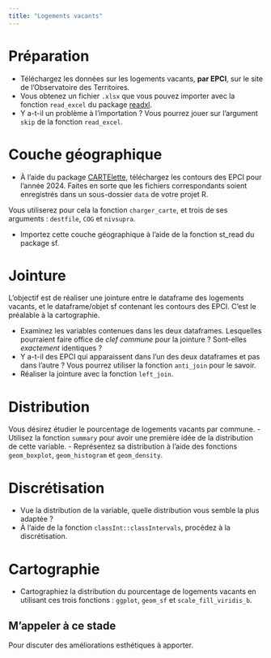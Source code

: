 ```yaml
---
title: "Logements vacants"
---
```


# Préparation

- Téléchargez les données sur les logements vacants, **par EPCI**, sur le site de l'Observatoire des Territoires.
- Vous obtenez un fichier `.xlsx` que vous pouvez importer avec la fonction `read_excel` du package [readxl](https://readxl.tidyverse.org/).
- Y a-t-il un problème à l'importation ? Vous pourrez jouer sur l'argument `skip` de la fonction `read_excel`. 

# Couche géographique

- À l'aide du package [CARTElette](https://antuki.github.io/CARTElette/articles/CARTElette.html), téléchargez les contours des EPCI pour l'année 2024. Faites en sorte que les fichiers correspondants soient enregistrés dans un sous-dossier `data` de votre projet R.

:::{.callout-tip}
Vous utiliserez pour cela la fonction `charger_carte`, et trois de ses arguments : `destfile`, `COG` et `nivsupra`. 
:::

- Importez cette couche géographique à l'aide de la fonction st_read du package sf.

# Jointure

L'objectif est de réaliser une jointure entre le dataframe des logements vacants, et le dataframe/objet sf contenant les contours des EPCI. C'est le préalable à la cartographie. 

- Examinez les variables contenues dans les deux dataframes. Lesquelles pourraient faire office de *clef commune* pour la jointure ? Sont-elles *exactement* identiques ?
- Y a-t-il des EPCI qui apparaissent dans l'un des deux dataframes et pas dans l'autre ? Vous pourrez utiliser la fonction `anti_join` pour le savoir.
- Réaliser la jointure avec la fonction `left_join`. 

# Distribution

Vous désirez étudier le pourcentage de logements vacants par commune. 
- Utilisez la fonction `summary` pour avoir une première idée de la distribution de cette variable. 
- Représentez sa distribution à l'aide des fonctions `geom_boxplot`, `geom_histogram` et `geom_density`.

# Discrétisation

- Vue la distribution de la variable, quelle distribution vous semble la plus adaptée ? 
- À l'aide de la fonction `classInt::classIntervals`, procédez à la discrétisation.

# Cartographie

- Cartographiez la distribution du pourcentage de logements vacants en utilisant ces trois fonctions : `ggplot`, `geom_sf` et `scale_fill_viridis_b`. 

:::{.callout-caution}
# M'appeler à ce stade
Pour discuter des améliorations esthétiques à apporter.
:::
